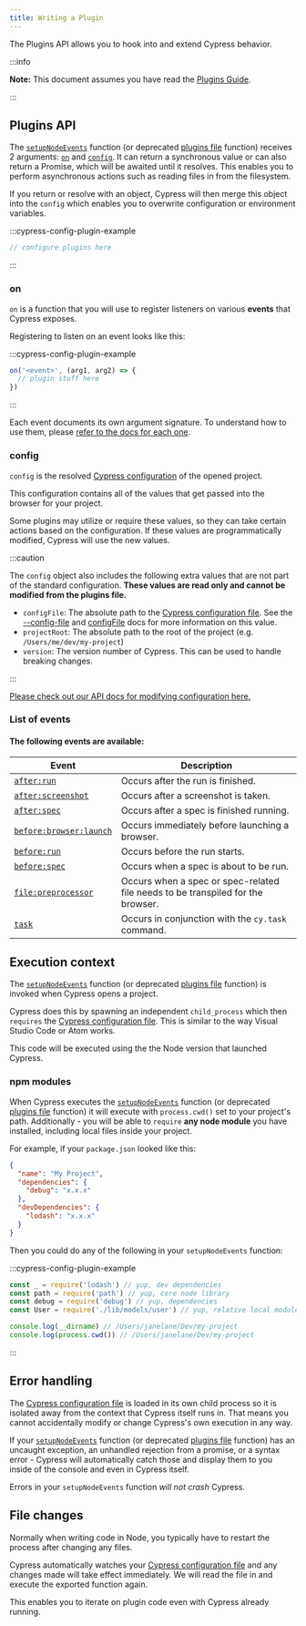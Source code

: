 ```yaml
---
title: Writing a Plugin
---
```


The Plugins API allows you to hook into and extend Cypress behavior.

:::info

**Note:** This document assumes you have read the
[Plugins Guide](/guides/tooling/plugins-guide).

:::

<WarningPluginsFile />

## Plugins API

The [`setupNodeEvents`](/guides/references/configuration#setupNodeEvents)
function (or deprecated
[plugins file][legacypluginsfile] function)
receives 2 arguments: [`on`](#on) and [`config`](#config). It can return a
synchronous value or can also return a Promise, which will be awaited until it
resolves. This enables you to perform asynchronous actions such as reading files
in from the filesystem.

If you return or resolve with an object, Cypress will then merge this object
into the `config` which enables you to overwrite configuration or environment
variables.

:::cypress-config-plugin-example

```ts
// configure plugins here
```

:::

### on

`on` is a function that you will use to register listeners on various **events**
that Cypress exposes.

Registering to listen on an event looks like this:

:::cypress-config-plugin-example

```ts
on('<event>', (arg1, arg2) => {
  // plugin stuff here
})
```

:::

Each event documents its own argument signature. To understand how to use them,
please [refer to the docs for each one](#List-of-events).

### config

`config` is the resolved
[Cypress configuration](/guides/references/configuration) of the opened project.

This configuration contains all of the values that get passed into the browser
for your project.

Some plugins may utilize or require these values, so they can take certain
actions based on the configuration. If these values are programmatically
modified, Cypress will use the new values.

:::caution

The `config` object also includes the following extra values that are not part
of the standard configuration. **These values are read only and cannot be
modified from the plugins file.**

- `configFile`: The absolute path to the
  [Cypress configuration file](/guides/references/configuration). See the
  [--config-file](guides/guides/command-line#cypress-open) and
  [configFile](guides/guides/module-api) docs for more information on this
  value.
- `projectRoot`: The absolute path to the root of the project (e.g.
  `/Users/me/dev/my-project`)
- `version`: The version number of Cypress. This can be used to handle breaking
  changes.

:::

[Please check out our API docs for modifying configuration here.](/api/plugins/configuration-api)

### List of events

#### The following events are available:

| Event                                                      | Description                                                                     |
| ---------------------------------------------------------- | ------------------------------------------------------------------------------- |
| [`after:run`](/api/plugins/after-run-api)                  | Occurs after the run is finished.                                               |
| [`after:screenshot`](/api/plugins/after-screenshot-api)    | Occurs after a screenshot is taken.                                             |
| [`after:spec`](/api/plugins/after-spec-api)                | Occurs after a spec is finished running.                                        |
| [`before:browser:launch`](/api/plugins/browser-launch-api) | Occurs immediately before launching a browser.                                  |
| [`before:run`](/api/plugins/before-run-api)                | Occurs before the run starts.                                                   |
| [`before:spec`](/api/plugins/before-spec-api)              | Occurs when a spec is about to be run.                                          |
| [`file:preprocessor`](/api/plugins/preprocessors-api)      | Occurs when a spec or spec-related file needs to be transpiled for the browser. |
| [`task`](/api/commands/task)                               | Occurs in conjunction with the `cy.task` command.                               |

## Execution context

The [`setupNodeEvents`](/guides/references/configuration#setupNodeEvents)
function (or deprecated
[plugins file][legacypluginsfile] function) is
invoked when Cypress opens a project.

Cypress does this by spawning an independent `child_process` which then
`requires` the [Cypress configuration file](/guides/references/configuration).
This is similar to the way Visual Studio Code or Atom works.

This code will be executed using the the Node version that launched Cypress.

### npm modules

When Cypress executes the
[`setupNodeEvents`](/guides/references/configuration#setupNodeEvents) function
(or deprecated [plugins file][legacypluginsfile] function) it will execute with
`process.cwd()` set to your project's path. Additionally - you will be able to
`require` **any node module** you have installed, including local files inside your project.

For example, if your `package.json` looked like this:

```json
{
  "name": "My Project",
  "dependencies": {
    "debug": "x.x.x"
  },
  "devDependencies": {
    "lodash": "x.x.x"
  }
}
```

Then you could do any of the following in your `setupNodeEvents` function:

:::cypress-config-plugin-example

```ts
const _ = require('lodash') // yup, dev dependencies
const path = require('path') // yup, core node library
const debug = require('debug') // yup, dependencies
const User = require('./lib/models/user') // yup, relative local modules

console.log(__dirname) // /Users/janelane/Dev/my-project
console.log(process.cwd()) // /Users/janelane/Dev/my-project
```

:::

## Error handling

The [Cypress configuration file](/guides/references/configuration) is loaded in
its own child process so it is isolated away from the context that Cypress
itself runs in. That means you cannot accidentally modify or change Cypress's
own execution in any way.

If your [`setupNodeEvents`](/guides/references/configuration#setupNodeEvents)
function (or deprecated
[plugins file][legacypluginsfile] function) has an
uncaught exception, an unhandled rejection from a promise, or a syntax error -
Cypress will automatically catch those and display them to you inside of the
console and even in Cypress itself.

Errors in your `setupNodeEvents` function _will not crash_ Cypress.

## File changes

Normally when writing code in Node, you typically have to restart the process
after changing any files.

Cypress automatically watches your
[Cypress configuration file](/guides/references/configuration) and any changes
made will take effect immediately. We will read the file in and execute the
exported function again.

This enables you to iterate on plugin code even with Cypress already running.

<!-- map often used refs to deeplinks within page !-->
[legacypluginsfile]: https://v9.docs.cypress.io/guides/references/configuration#Plugins
